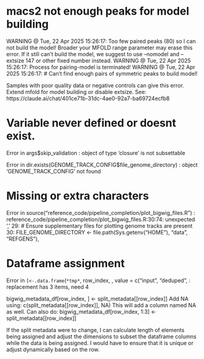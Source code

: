 # macs2 not enough peaks for model building
WARNING @ Tue, 22 Apr 2025 15:26:17: Too few paired peaks (80) so I can not build the model! Broader your MFOLD range parameter may erase this error. If it still can't build the model, we suggest to use --nomodel and --extsize 147 or other fixed number instead.
WARNING @ Tue, 22 Apr 2025 15:26:17: Process for pairing-model is terminated!
WARNING @ Tue, 22 Apr 2025 15:26:17: # Can't find enough pairs of symmetric peaks to build model!

Samples with poor quality data or negative controls can give this error. Extend mfold for model building or disable extsize. 
See: https://claude.ai/chat/401ce71b-31dc-4ae0-92a7-ba69724ecfb8


# Variable never defined or doesnt exist.
Error in args$skip_validation :
  object of type 'closure' is not subsettable

Error in dir.exists(GENOME_TRACK_CONFIG$file_genome_directory) :
  object 'GENOME_TRACK_CONFIG' not found

# Missing or extra characters
Error in source("reference_code/pipeline_completion/plot_bigwig_files.R") :
  reference_code/pipeline_completion/plot_bigwig_files.R:30:74: unexpected ','
29: # Ensure supplementary files for plotting genome tracks are present
30: FILE_GENOME_DIRECTORY <- file.path(Sys.getenv("HOME"), "data", "REFGENS"),

# Dataframe assignment
Error in `[<-.data.frame`(`*tmp*`, row_index, , value = c("input", "deduped",  :
  replacement has 3 items, need 4

bigwig_metadata_df[row_index, ] <- split_metadata[[row_index]]
Add NA using: c(split_metadata[[row_index]], NA)
This will add a column named NA as well.
Can also do:
bigwig_metadata_df[row_index, 1:3] <- split_metadata[[row_index]]

If the split metadata were to change, I can calculate length of elements being assigned and adjust the dimensions to subset the dataframe columns while the data is being assigned. I would have to ensure that it is unique or adjust dynamically based on the row.
